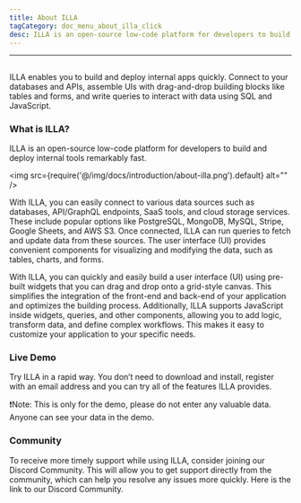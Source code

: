 ```yaml
---
title: About ILLA
tagCategory: doc_menu_about_illa_click
desc: ILLA is an open-source low-code platform for developers to build and deploy internal tools remarkably fast.
---
```

---

## <Heading hidden>About ILLA</Heading>

ILLA enables you to build and deploy internal apps quickly. Connect to your databases and APIs, assemble UIs with drag-and-drop building blocks like tables and forms, and write queries to interact with data using SQL and JavaScript.

### What is ILLA?

ILLA is an open-source low-code platform for developers to build and deploy internal tools remarkably fast.

<img
  src={require('@/img/docs/introduction/about-illa.png').default}
  alt=""
/>

With ILLA, you can easily connect to various data sources such as databases, API/GraphQL endpoints, SaaS tools, and cloud storage services. These include popular options like PostgreSQL, MongoDB, MySQL, Stripe, Google Sheets, and AWS S3. Once connected, ILLA can run queries to fetch and update data from these sources. The user interface (UI) provides convenient components for visualizing and modifying the data, such as tables, charts, and forms.


With ILLA, you can quickly and easily build a user interface (UI) using pre-built widgets that you can drag and drop onto a grid-style canvas. This simplifies the integration of the front-end and back-end of your application and optimizes the building process. Additionally, ILLA supports JavaScript inside widgets, queries, and other components, allowing you to add logic, transform data, and define complex workflows. This makes it easy to customize your application to your specific needs.

### Live Demo

Try ILLA in a rapid way. You don’t need to download and install, register with an email address and you can try all of the features ILLA provides.


❗️Note: This is only for the demo, please do not enter any valuable data. Anyone can see your data in the demo.

### Community

To receive more timely support while using ILLA, consider joining our Discord Community. This will allow you to get support directly from the community, which can help you resolve any issues more quickly. Here is the link to our Discord Community.
